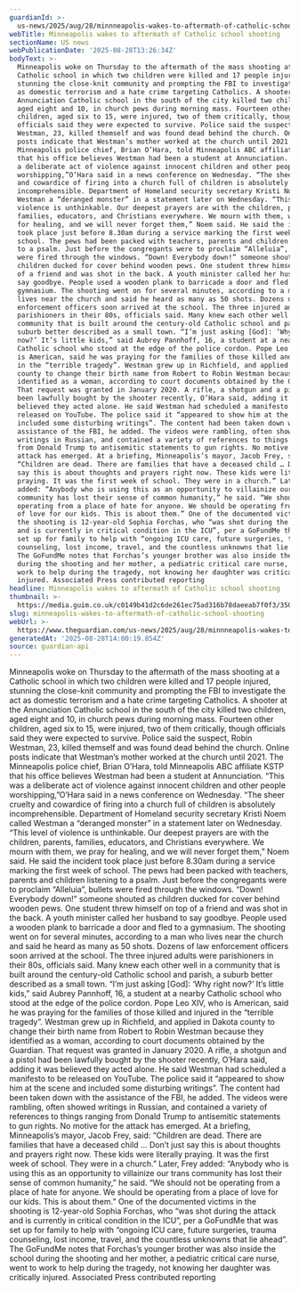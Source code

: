 ```yaml
---
guardianId: >-
  us-news/2025/aug/28/minnneapolis-wakes-to-aftermath-of-catholic-school-shooting
webTitle: Minneapolis wakes to aftermath of Catholic school shooting
sectionName: US news
webPublicationDate: '2025-08-28T13:26:34Z'
bodyText: >-
  Minneapolis woke on Thursday to the aftermath of the mass shooting at a
  Catholic school in which two children were killed and 17 people injured,
  stunning the close-knit community and prompting the FBI to investigate the act
  as domestic terrorism and a hate crime targeting Catholics. A shooter at the
  Annunciation Catholic school in the south of the city killed two children,
  aged eight and 10, in church pews during morning mass. Fourteen other
  children, aged six to 15, were injured, two of them critically, though
  officials said they were expected to survive. Police said the suspect, Robin
  Westman, 23, killed themself and was found dead behind the church. Online
  posts indicate that Westman’s mother worked at the church until 2021. The
  Minneapolis police chief, Brian O’Hara, told Minneapolis ABC affiliate KSTP
  that his office believes Westman had been a student at Annunciation. “This was
  a deliberate act of violence against innocent children and other people
  worshipping,”O’Hara said in a news conference on Wednesday. “The sheer cruelty
  and cowardice of firing into a church full of children is absolutely
  incomprehensible. Department of Homeland security secretary Kristi Noem called
  Westman a “deranged monster” in a statement later on Wednesday. “This level of
  violence is unthinkable. Our deepest prayers are with the children, parents,
  families, educators, and Christians everywhere. We mourn with them, we pray
  for healing, and we will never forget them,” Noem said. He said the incident
  took place just before 8.30am during a service marking the first week of
  school. The pews had been packed with teachers, parents and children listening
  to a psalm. Just before the congregants were to proclaim “Alleluia”, bullets
  were fired through the windows. “Down! Everybody down!” someone shouted as
  children ducked for cover behind wooden pews. One student threw himself on top
  of a friend and was shot in the back. A youth minister called her husband to
  say goodbye. People used a wooden plank to barricade a door and fled to a
  gymnasium. The shooting went on for several minutes, according to a man who
  lives near the church and said he heard as many as 50 shots. Dozens of law
  enforcement officers soon arrived at the school. The three injured adults were
  parishioners in their 80s, officials said. Many knew each other well in a
  community that is built around the century-old Catholic school and parish, a
  suburb better described as a small town. “I’m just asking [God]: ‘Why right
  now?’ It’s little kids,” said Aubrey Pannhoff, 16, a student at a nearby
  Catholic school who stood at the edge of the police cordon. Pope Leo XIV, who
  is American, said he was praying for the families of those killed and injured
  in the “terrible tragedy”. Westman grew up in Richfield, and applied in Dakota
  county to change their birth name from Robert to Robin Westman because they
  identified as a woman, according to court documents obtained by the Guardian.
  That request was granted in January 2020. A rifle, a shotgun and a pistol had
  been lawfully bought by the shooter recently, O’Hara said, adding it was
  believed they acted alone. He said Westman had scheduled a manifesto to be
  released on YouTube. The police said it “appeared to show him at the scene and
  included some disturbing writings”. The content had been taken down with the
  assistance of the FBI, he added. The videos were rambling, often showed
  writings in Russian, and contained a variety of references to things ranging
  from Donald Trump to antisemitic statements to gun rights. No motive for the
  attack has emerged. At a briefing, Minneapolis’s mayor, Jacob Frey, said:
  “Children are dead. There are families that have a deceased child … Don’t just
  say this is about thoughts and prayers right now. These kids were literally
  praying. It was the first week of school. They were in a church.” Later, Frey
  added: “Anybody who is using this as an opportunity to villainize our trans
  community has lost their sense of common humanity,” he said. “We should not be
  operating from a place of hate for anyone. We should be operating from a place
  of love for our kids. This is about them.” One of the documented victims in
  the shooting is 12-year-old Sophia Forchas, who “was shot during the attack
  and is currently in critical condition in the ICU”, per a GoFundMe that was
  set up for family to help with “ongoing ICU care, future surgeries, trauma
  counseling, lost income, travel, and the countless unknowns that lie ahead”.
  The GoFundMe notes that Forchas’s younger brother was also inside the school
  during the shooting and her mother, a pediatric critical care nurse, went to
  work to help during the tragedy, not knowing her daughter was critically
  injured. Associated Press contributed reporting
headline: Minneapolis wakes to aftermath of Catholic school shooting
thumbnail: >-
  https://media.guim.co.uk/c0149b41d2c6de261ec75ad316b78daeeab7f0f3/350_0_2500_2000/500.jpg
slug: minneapolis-wakes-to-aftermath-of-catholic-school-shooting
webUrl: >-
  https://www.theguardian.com/us-news/2025/aug/28/minnneapolis-wakes-to-aftermath-of-catholic-school-shooting
generatedAt: '2025-08-28T14:00:19.854Z'
source: guardian-api
---
```

Minneapolis woke on Thursday to the aftermath of the mass shooting at a Catholic school in which two children were killed and 17 people injured, stunning the close-knit community and prompting the FBI to investigate the act as domestic terrorism and a hate crime targeting Catholics. A shooter at the Annunciation Catholic school in the south of the city killed two children, aged eight and 10, in church pews during morning mass. Fourteen other children, aged six to 15, were injured, two of them critically, though officials said they were expected to survive. Police said the suspect, Robin Westman, 23, killed themself and was found dead behind the church. Online posts indicate that Westman’s mother worked at the church until 2021. The Minneapolis police chief, Brian O’Hara, told Minneapolis ABC affiliate KSTP that his office believes Westman had been a student at Annunciation. “This was a deliberate act of violence against innocent children and other people worshipping,”O’Hara said in a news conference on Wednesday. “The sheer cruelty and cowardice of firing into a church full of children is absolutely incomprehensible. Department of Homeland security secretary Kristi Noem called Westman a “deranged monster” in a statement later on Wednesday. “This level of violence is unthinkable. Our deepest prayers are with the children, parents, families, educators, and Christians everywhere. We mourn with them, we pray for healing, and we will never forget them,” Noem said. He said the incident took place just before 8.30am during a service marking the first week of school. The pews had been packed with teachers, parents and children listening to a psalm. Just before the congregants were to proclaim “Alleluia”, bullets were fired through the windows. “Down! Everybody down!” someone shouted as children ducked for cover behind wooden pews. One student threw himself on top of a friend and was shot in the back. A youth minister called her husband to say goodbye. People used a wooden plank to barricade a door and fled to a gymnasium. The shooting went on for several minutes, according to a man who lives near the church and said he heard as many as 50 shots. Dozens of law enforcement officers soon arrived at the school. The three injured adults were parishioners in their 80s, officials said. Many knew each other well in a community that is built around the century-old Catholic school and parish, a suburb better described as a small town. “I’m just asking [God]: ‘Why right now?’ It’s little kids,” said Aubrey Pannhoff, 16, a student at a nearby Catholic school who stood at the edge of the police cordon. Pope Leo XIV, who is American, said he was praying for the families of those killed and injured in the “terrible tragedy”. Westman grew up in Richfield, and applied in Dakota county to change their birth name from Robert to Robin Westman because they identified as a woman, according to court documents obtained by the Guardian. That request was granted in January 2020. A rifle, a shotgun and a pistol had been lawfully bought by the shooter recently, O’Hara said, adding it was believed they acted alone. He said Westman had scheduled a manifesto to be released on YouTube. The police said it “appeared to show him at the scene and included some disturbing writings”. The content had been taken down with the assistance of the FBI, he added. The videos were rambling, often showed writings in Russian, and contained a variety of references to things ranging from Donald Trump to antisemitic statements to gun rights. No motive for the attack has emerged. At a briefing, Minneapolis’s mayor, Jacob Frey, said: “Children are dead. There are families that have a deceased child … Don’t just say this is about thoughts and prayers right now. These kids were literally praying. It was the first week of school. They were in a church.” Later, Frey added: “Anybody who is using this as an opportunity to villainize our trans community has lost their sense of common humanity,” he said. “We should not be operating from a place of hate for anyone. We should be operating from a place of love for our kids. This is about them.” One of the documented victims in the shooting is 12-year-old Sophia Forchas, who “was shot during the attack and is currently in critical condition in the ICU”, per a GoFundMe that was set up for family to help with “ongoing ICU care, future surgeries, trauma counseling, lost income, travel, and the countless unknowns that lie ahead”. The GoFundMe notes that Forchas’s younger brother was also inside the school during the shooting and her mother, a pediatric critical care nurse, went to work to help during the tragedy, not knowing her daughter was critically injured. Associated Press contributed reporting
